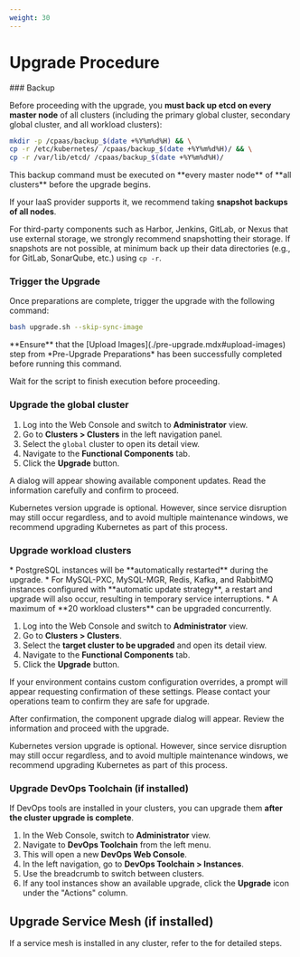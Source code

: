 ```yaml
---
weight: 30
---
```

# Upgrade Procedure

<Steps>
### Backup

Before proceeding with the upgrade, you **must back up etcd on every master node** of all clusters (including the primary global cluster, secondary global cluster, and all workload clusters):

```bash
mkdir -p /cpaas/backup_$(date +%Y%m%d%H) && \
cp -r /etc/kubernetes/ /cpaas/backup_$(date +%Y%m%d%H)/ && \
cp -r /var/lib/etcd/ /cpaas/backup_$(date +%Y%m%d%H)/
```

<Directive type="warning" title="WARNING">
This backup command must be executed on **every master node** of **all clusters** before the upgrade begins.
</Directive>

If your IaaS provider supports it, we recommend taking **snapshot backups of all nodes**.

For third-party components such as Harbor, Jenkins, GitLab, or Nexus that use external storage, we strongly recommend snapshotting their storage. If snapshots are not possible, at minimum back up their data directories (e.g., for GitLab, SonarQube, etc.) using `cp -r`.

### Trigger the Upgrade

Once preparations are complete, trigger the upgrade with the following command:

```bash
bash upgrade.sh --skip-sync-image
```

<Directive type="tip" title="TIP">
**Ensure** that the [Upload Images](./pre-upgrade.mdx#upload-images) step from *Pre-Upgrade Preparations* has been successfully completed before running this command.
</Directive>

Wait for the script to finish execution before proceeding.

### Upgrade the global cluster

1. Log into the Web Console and switch to **Administrator** view.
2. Go to **Clusters > Clusters** in the left navigation panel.
3. Select the `global` cluster to open its detail view.
4. Navigate to the **Functional Components** tab.
5. Click the **Upgrade** button.

A dialog will appear showing available component updates. Read the information carefully and confirm to proceed.

<Directive type="info" title="INFO">
Kubernetes version upgrade is optional. However, since service disruption may still occur regardless, and to avoid multiple maintenance windows, we recommend upgrading Kubernetes as part of this process.
</Directive>

### Upgrade workload clusters

<Directive type="info" title="INFO">
* PostgreSQL instances will be **automatically restarted** during the upgrade.
* For MySQL-PXC, MySQL-MGR, Redis, Kafka, and RabbitMQ instances configured with **automatic update strategy**, a restart and upgrade will also occur, resulting in temporary service interruptions.
* A maximum of **20 workload clusters** can be upgraded concurrently.
</Directive>

1. Log into the Web Console and switch to **Administrator** view.
2. Go to **Clusters > Clusters**.
3. Select the **target cluster to be upgraded** and open its detail view.
4. Navigate to the **Functional Components** tab.
5. Click the **Upgrade** button.

If your environment contains custom configuration overrides, a prompt will appear requesting confirmation of these settings. Please contact your operations team to confirm they are safe for upgrade.

After confirmation, the component upgrade dialog will appear. Review the information and proceed with the upgrade.

<Directive type="info" title="INFO">
Kubernetes version upgrade is optional. However, since service disruption may still occur regardless, and to avoid multiple maintenance windows, we recommend upgrading Kubernetes as part of this process.
</Directive>

### Upgrade DevOps Toolchain (if installed)

If DevOps tools are installed in your clusters, you can upgrade them **after the cluster upgrade is complete**.

1. In the Web Console, switch to **Administrator** view.
2. Navigate to **DevOps Toolchain** from the left menu.
3. This will open a new **DevOps Web Console**.
4. In the left navigation, go to **DevOps Toolchain > Instances**.
5. Use the breadcrumb to switch between clusters.
6. If any tool instances show an available upgrade, click the **Upgrade** icon under the "Actions" column.

## Upgrade Service Mesh (if installed)

If a service mesh is installed in any cluster, refer to the <ExternalSiteLink name="servicemesh" href="/main/upgrade.html" children="Service Mesh Upgrade Guide" /> for detailed steps.

</Steps>
